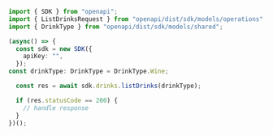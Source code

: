 ```typescript ListDrinks.ts
import { SDK } from "openapi";
import { ListDrinksRequest } from "openapi/dist/sdk/models/operations";
import { DrinkType } from "openapi/dist/sdk/models/shared";

(async() => {
  const sdk = new SDK({
    apiKey: "",
  });
const drinkType: DrinkType = DrinkType.Wine;

  const res = await sdk.drinks.listDrinks(drinkType);

  if (res.statusCode == 200) {
    // handle response
  }
})();
```
